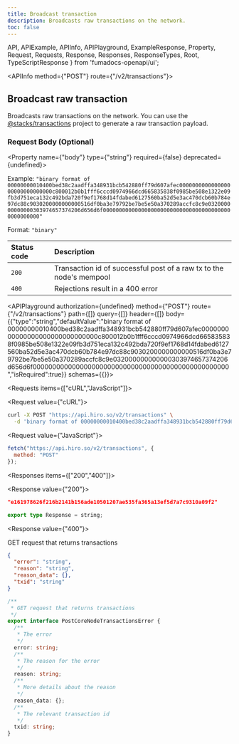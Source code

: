 ```yaml
---
title: Broadcast transaction
description: Broadcasts raw transactions on the network.
toc: false
---
```


  API,
  APIExample,
  APIInfo,
  APIPlayground,
  ExampleResponse,
  Property,
  Request,
  Requests,
  Response,
  Responses,
  ResponseTypes,
  Root,
  TypeScriptResponse
} from 'fumadocs-openapi/ui';

<Root baseUrl="https://api.hiro.so">

<API>

<APIInfo method={"POST"} route={"/v2/transactions"}>

## Broadcast raw transaction

Broadcasts raw transactions on the network. You can use the [@stacks/transactions](https://github.com/blockstack/stacks.js) project to generate a raw transaction payload.

### Request Body (Optional)

<Property name={"body"} type={"string"} required={false} deprecated={undefined}>

<span>Example: `"binary format of 00000000010400bed38c2aadffa348931bcb542880ff79d607afec000000000000000000000000000000c800012b0b1fff6cccd0974966dcd665835838f0985be508e1322e09fb3d751eca132c492bda720f9ef1768d14fdabed6127560ba52d5e3ac470dcb60b784e97dc88c9030200000000000516df0ba3e79792be7be5e50a370289accfc8c9e032000000000000303974657374206d656d6f00000000000000000000000000000000000000000000000000"`</span>

<span>Format: `"binary"`</span>

</Property>

| Status code | Description |
| :------ | :------ |
| `200` | Transaction id of successful post of a raw tx to the node's mempool |
| `400` | Rejections result in a 400 error |

<APIPlayground authorization={undefined} method={"POST"} route={"/v2/transactions"} path={[]} query={[]} header={[]} body={{"type":"string","defaultValue":"binary format of 00000000010400bed38c2aadffa348931bcb542880ff79d607afec000000000000000000000000000000c800012b0b1fff6cccd0974966dcd665835838f0985be508e1322e09fb3d751eca132c492bda720f9ef1768d14fdabed6127560ba52d5e3ac470dcb60b784e97dc88c9030200000000000516df0ba3e79792be7be5e50a370289accfc8c9e032000000000000303974657374206d656d6f00000000000000000000000000000000000000000000000000","isRequired":true}} schemas={{}}>

</APIPlayground>

</APIInfo>

<APIExample>

<Requests items={["cURL","JavaScript"]}>

<Request value={"cURL"}>

```bash
curl -X POST "https://api.hiro.so/v2/transactions" \
  -d 'binary format of 00000000010400bed38c2aadffa348931bcb542880ff79d607afec000000000000000000000000000000c800012b0b1fff6cccd0974966dcd665835838f0985be508e1322e09fb3d751eca132c492bda720f9ef1768d14fdabed6127560ba52d5e3ac470dcb60b784e97dc88c9030200000000000516df0ba3e79792be7be5e50a370289accfc8c9e032000000000000303974657374206d656d6f00000000000000000000000000000000000000000000000000'
```

</Request>

<Request value={"JavaScript"}>

```js
fetch("https://api.hiro.so/v2/transactions", {
  method: "POST"
});
```

</Request>

</Requests>

<Responses items={["200","400"]}>

<Response value={"200"}>

<ResponseTypes>

<ExampleResponse>

```json
"e161978626f216b2141b156ade10501207ae535fa365a13ef5d7a7c9310a09f2"
```

</ExampleResponse>

<TypeScriptResponse>

```ts
export type Response = string;
```

</TypeScriptResponse>

</ResponseTypes>

</Response>

<Response value={"400"}>

GET request that returns transactions

<ResponseTypes>

<ExampleResponse>

```json
{
  "error": "string",
  "reason": "string",
  "reason_data": {},
  "txid": "string"
}
```

</ExampleResponse>

<TypeScriptResponse>

```ts
/**
 * GET request that returns transactions
 */
export interface PostCoreNodeTransactionsError {
  /**
   * The error
   */
  error: string;
  /**
   * The reason for the error
   */
  reason: string;
  /**
   * More details about the reason
   */
  reason_data: {};
  /**
   * The relevant transaction id
   */
  txid: string;
}
```

</TypeScriptResponse>

</ResponseTypes>

</Response>

</Responses>

</APIExample>

</API>

</Root>
